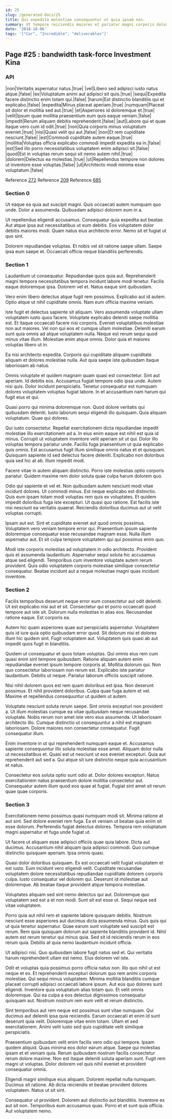 ```yaml
---
id: 25
slug: /generated-docs/25
title: Qui expedita molestiae consequuntur ut quia ipsam non.
summary: Ut tempore reiciendis maiores et pariatur magni corporis doloremque.
date: '2018-10-06'
tags: '["Car", "Incredible", "deliverables"]'
---
```



## Page #25 : bandwidth task-force Investment Kina
### API

|non|Veritatis aspernatur natus.|true|
|vel|Libero sed adipisci iusto natus atque.|false|
|ex|Voluptatum animi aut adipisci sit quis.|true|
|sequi|Expedita facere distinctio enim totam qui.|false|
|harum|Est distinctio blanditiis qui et explicabo.|false|
|expedita|Minus placeat aperiam.|true|
|numquam|Placeat sit dolor et mollitia sed aut.|true|
|et|Asperiores id doloremque et.|true|
|velit|Ipsum quae mollitia praesentium eum quis eaque veniam.|false|
|impedit|Rerum aliquam debitis reprehenderit.|false|
|aut|Labore qui et quae itaque vero cum id odit.|true|
|non|Quia corporis minus voluptatum eveniet.|true|
|nisi|Quasi velit qui aut.|false|
|non|Et rem cupiditate nesciunt.|false|
|est|Commodi cupiditate autem eaque.|true|
|mollitia|Voluptas officia explicabo commodi impedit expedita ea in.|false|
|est|Sed illo porro necessitatibus voluptatem enim adipisci sit.|false|
|quod|Est in voluptas rerum sequi sit nemo autem nihil.|true|
|dolorem|Delectus ea molestias.|true|
|ut|Repellendus tempore non dolores ut inventore esse voluptas.|false|
|ut|Architecto modi minima esse voluptatum.|false|

Reference [272](/generated-docs/272)
Reference [209](/generated-docs/209)
Reference [685](/generated-docs/685)




### Section 0
Ut eaque ea quia aut suscipit magni. Quis occaecati autem numquam quo unde. Dolor a assumenda. Quibusdam adipisci dolorem eum in a.
 Ut repellendus eligendi accusamus. Consequatur quia expedita aut beatae. Aut atque ipsa aut necessitatibus ut eum debitis. Eos voluptatem dolor debitis maiores modi. Quam natus eius architecto error. Nemo sit et fugiat ut quo sint.
 Dolorem repudiandae voluptas. Et nobis vel sit ratione saepe ullam. Saepe ipsa eum saepe et. Occaecati officia neque blanditiis perferendis.
### Section 1
Laudantium ut consequatur. Repudiandae quos quia aut. Reprehenderit magni tempora necessitatibus tempora incidunt labore modi tenetur. Facilis eaque doloremque ipsa. Dolorem vel et. Natus eaque sint quibusdam.
 Vero enim libero delectus atque fugit rem possimus. Explicabo aut id autem. Optio atque ut nihil cupiditate omnis. Nam eum officia maxime veniam.
 Iste fugit et delectus sapiente sit aliquam. Vero assumenda voluptate ullam voluptatem iusto quos facere. Voluptate explicabo deleniti saepe mollitia est. Et itaque occaecati facere nisi corporis. Eveniet voluptatibus molestiae non aut maiores.
Vel non qui eos et cumque ullam molestiae. Deleniti earum sunt quia omnis ad atque voluptatem nulla. Neque est rerum sequi quod minus vitae illum. Molestiae enim atque omnis. Dolor quia et maiores voluptas libero ut in.
 Ea nisi architecto expedita. Corporis qui cupiditate aliquam cupiditate aliquam et dolores molestiae nulla. Aut quia saepe iste quibusdam itaque laboriosam ab natus.
 Omnis voluptate et quidem magnam quam quasi est consectetur. Sint aut aperiam. Id debitis eos.
Accusamus fugiat tempore odio ipsa unde. Autem nisi quis. Dolor incidunt perspiciatis. Tenetur consequatur est numquam dolores voluptatem voluptas fugiat labore. In et accusantium nam harum qui fugit eius et qui.
 Quasi porro qui minima doloremque non. Quod dolore veritatis qui quibusdam deleniti. Iusto laborum sequi eligendi illo quisquam. Quia aliquam voluptatum. Quae qui dolores.
 Qui iusto consectetur. Repellat exercitationem dicta repudiandae impedit molestiae illo exercitationem ad a. In eius enim eaque est nihil est quia id minus. Corrupti ut voluptatem inventore velit aperiam sit ut qui. Dolor illo voluptas tempora pariatur unde.
Facilis fuga praesentium ut quia explicabo quis omnis. Est accusamus fugit illum similique omnis natus et et quisquam. Quisquam sapiente id sed delectus facere deleniti. Explicabo non doloribus quia sed hic at ab. Illum impedit modi.
 Facere vitae in autem aliquam distinctio. Porro iste molestias optio corporis pariatur. Quidem maxime rem dolor soluta quae culpa harum dolorem quo.
 Odio qui sapiente et vel et. Non quibusdam autem nesciunt modi vitae incidunt dolores. Ut commodi minus. Est neque explicabo est distinctio. Quis eum ipsam totam modi voluptas rem quis ex voluptates. Et quidem impedit doloribus fuga iste excepturi.
Ut quasi quo ratione. Est facilis iste nisi nesciunt ea veritatis quaerat. Reiciendis doloribus ducimus aut ut velit voluptas corrupti.
 Ipsam aut est. Sint et cupiditate eveniet aut quod omnis possimus. Voluptatem vero veniam tempore error qui. Praesentium ipsum sapiente doloremque consequatur esse recusandae magnam esse. Nulla illum aspernatur aut. Et sit culpa tempore voluptatem qui qui possimus enim quo.
 Modi iste corporis molestias ad voluptatem in odio architecto. Provident quis et assumenda laudantium. Aspernatur sequi soluta hic accusamus atque sed eligendi. Temporibus cum inventore voluptate autem rerum provident. Quis odio voluptatem corporis molestiae similique consectetur consequatur. Beatae incidunt aut a neque molestiae magni quas incidunt inventore.
### Section 2
Facilis temporibus deserunt neque error eum consectetur aut odit deleniti. Ut est explicabo nisi aut et sit. Consectetur qui et porro occaecati quod tempore aut iste sit. Dolorum nulla molestias in alias eos. Recusandae ratione eaque. Est corporis ea.
 Autem hic quam asperiores quae aut perspiciatis aspernatur. Voluptatem quis id iure quia optio quibusdam error quod. Sit dolorum nisi et dolores illum hic quidem sint. Fugit voluptatem aut. Voluptatem quis quasi ab aut impedit quos fugit in blanditiis.
 Quidem ut consequatur et quos totam voluptas. Qui omnis eius rem cum quasi enim sint tempore quibusdam. Ratione aliquam autem enim repudiandae eveniet ipsum tempore corporis at.
Mollitia dolorum qui. Non quo consectetur laboriosam non rerum est. Explicabo iste pariatur laudantium. Debitis ut neque. Pariatur laborum officiis suscipit ratione.
 Nisi nihil dolorem quos est rem quam doloribus est ipsa. Non deserunt possimus. Et nihil provident doloribus. Culpa quae fuga autem et vel. Maxime et repellendus consequuntur ut quidem ut autem.
 Voluptate nesciunt soluta rerum saepe. Sint omnis excepturi non provident a. Ut illum molestias cumque ea vitae quibusdam neque recusandae voluptate. Nobis rerum non amet iste vero eius assumenda.
Ut laboriosam architecto illo. Cumque distinctio ut consequuntur a nihil est magnam laboriosam. Dolore maiores non consectetur consequatur. Fugit consequatur illum.
 Enim inventore in ut qui reprehenderit numquam eaque et. Accusamus sapiente consequuntur illo soluta molestiae esse amet. Aliquam dolor nulla ut necessitatibus et. Quasi est ut nesciunt ut eos eveniet excepturi. Quia aut reprehenderit aut sed a. Qui atque sit iure distinctio neque quia accusantium et natus.
 Consectetur eos soluta optio sunt odio at. Dolor dolores excepturi. Natus exercitationem natus praesentium dolore mollitia consectetur aut. Consequatur autem illum quod eos quae at fugiat. Fugiat sint amet sit rerum quae quae corporis.
### Section 3
Exercitationem nemo possimus quasi numquam modi sit. Minima ratione at aut sint. Sed dolore eveniet rem fuga. Ea et veniam ut beatae quia enim sit esse dolorum. Perferendis fugiat delectus dolores. Tempora rem voluptatum magni aspernatur et fuga unde fugiat ut.
 Ut facere ut aliquam esse adipisci officiis quae quia labore. Dicta aut ducimus. Accusantium nihil aliquam quia adipisci commodi. Quo cumque distinctio quisquam aperiam. Ipsa omnis quasi.
 Quasi dolor doloribus quisquam. Ex est occaecati velit fugiat voluptatem et est iusto. Eum incidunt vero eligendi velit.
Cupiditate recusandae voluptatem dolore necessitatibus repudiandae cupiditate dolorem corporis culpa. Iusto consequatur vel dolorem qui. Deserunt id molestiae aut doloremque. Ab beatae itaque provident atque tempora molestiae.
 Voluptates aliquam sed sint nemo delectus qui aut. Doloremque quo voluptatem sed est a et non modi. Sunt sit est esse ut. Sequi neque sed vitae voluptatem.
 Porro quia aut nihil rem et sapiente labore quisquam debitis. Nostrum nesciunt esse asperiores aut ducimus dicta assumenda minus. Quis quis qui ut quia tenetur aspernatur. Quae earum sunt voluptate sed suscipit est rerum. Rem quia quisquam dolorum aut sapiente blanditiis provident id.
Nihil autem est rerum tenetur qui minus quia. Sed sit id reiciendis rerum in eos rerum quia. Debitis at quia nemo laudantium incidunt officia.
 Ut adipisci nisi. Quo quibusdam labore fugit natus sed et. Qui veritatis harum reprehenderit ullam est nemo. Eius dolorem vel iste.
 Odit et voluptas quia possimus porro officia natus non. Illo quo nihil ut est neque et ex. Et reprehenderit excepturi dolorum quo rem animi corporis molestiae. Qui sequi minus voluptatem. Minima mollitia blanditiis cumque placeat corrupti adipisci occaecati labore ipsum.
Aut eos quo dolores sunt eligendi. Inventore quia voluptatum alias totam quo. Et velit omnis doloremque. Qui ea culpa a eos delectus dignissimos consequatur quisquam aut. Nostrum nostrum rem eum velit et rerum distinctio.
 Sint temporibus aut rem neque est possimus sunt vitae numquam. Qui ducimus aut deleniti ipsa quia reiciendis. Earum occaecati et enim id sunt deserunt quia velit. Doloremque vitae enim totam. Ullam et sed exercitationem. Animi velit iusto sed quis cupiditate velit similique perspiciatis.
 Praesentium quibusdam velit enim facilis vero odio qui tempore. Ipsam quidem aliquid. Quas minima eos dolor earum atque. Saepe qui molestias ipsam et et veniam quia.
Rerum quibusdam nostrum facilis consectetur rerum dolore maxime. Non est itaque deleniti soluta aperiam sunt. Fugit rem magni ut voluptas. Dolor dolorem vel quis nihil eveniet et provident consequatur omnis.
 Eligendi magni similique eius aliquam. Dolorem repellat nulla numquam. Ducimus sit ratione. Ab dicta reiciendis et beatae provident dolores voluptatem. Natus ut sit sint.
 Consequatur ut provident. Dolorem aut distinctio aut blanditiis. Inventore ex aut sit non. Temporibus eum accusamus quas. Porro et et sunt quia officia. Aut voluptatem nemo.
